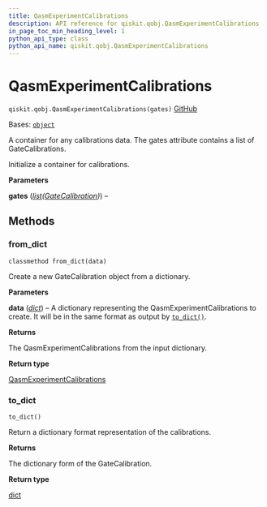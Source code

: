 ```yaml
---
title: QasmExperimentCalibrations
description: API reference for qiskit.qobj.QasmExperimentCalibrations
in_page_toc_min_heading_level: 1
python_api_type: class
python_api_name: qiskit.qobj.QasmExperimentCalibrations
---
```


# QasmExperimentCalibrations

<span id="qiskit.qobj.QasmExperimentCalibrations" />

`qiskit.qobj.QasmExperimentCalibrations(gates)` [GitHub](https://github.com/qiskit/qiskit/tree/stable/0.46/qiskit/qobj/qasm_qobj.py "view source code")

Bases: [`object`](https://docs.python.org/3/library/functions.html#object "(in Python v3.12)")

A container for any calibrations data. The gates attribute contains a list of GateCalibrations.

Initialize a container for calibrations.

**Parameters**

**gates** ([*list*](https://docs.python.org/3/library/stdtypes.html#list "(in Python v3.12)")*(*[*GateCalibration*](qiskit.qobj.GateCalibration "qiskit.qobj.GateCalibration")*)*) –

## Methods

### from\_dict

<span id="qiskit.qobj.QasmExperimentCalibrations.from_dict" />

`classmethod from_dict(data)`

Create a new GateCalibration object from a dictionary.

**Parameters**

**data** ([*dict*](https://docs.python.org/3/library/stdtypes.html#dict "(in Python v3.12)")) – A dictionary representing the QasmExperimentCalibrations to create. It will be in the same format as output by [`to_dict()`](#qiskit.qobj.QasmExperimentCalibrations.to_dict "qiskit.qobj.QasmExperimentCalibrations.to_dict").

**Returns**

The QasmExperimentCalibrations from the input dictionary.

**Return type**

[QasmExperimentCalibrations](#qiskit.qobj.QasmExperimentCalibrations "qiskit.qobj.QasmExperimentCalibrations")

### to\_dict

<span id="qiskit.qobj.QasmExperimentCalibrations.to_dict" />

`to_dict()`

Return a dictionary format representation of the calibrations.

**Returns**

The dictionary form of the GateCalibration.

**Return type**

[dict](https://docs.python.org/3/library/stdtypes.html#dict "(in Python v3.12)")

